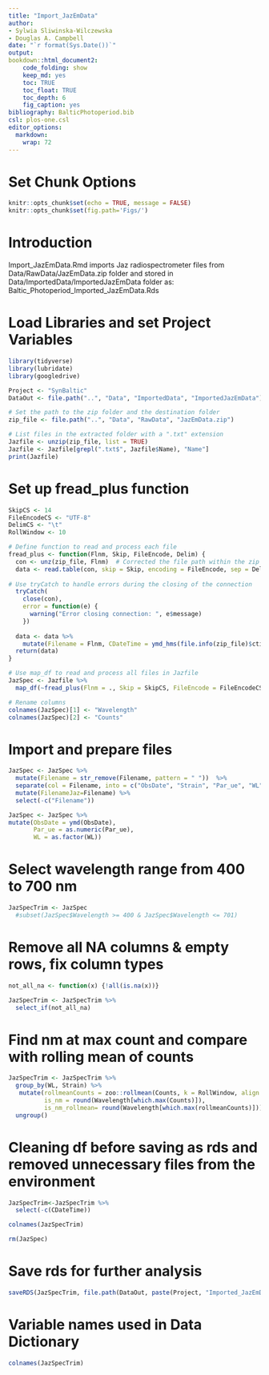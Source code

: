 ---
title: "Import_JazEmData"
author:
- Sylwia Sliwinska-Wilczewska
- Douglas A. Campbell
date: "`r format(Sys.Date())`"
output:
bookdown::html_document2:
    code_folding: show
    keep_md: yes
    toc: TRUE
    toc_float: TRUE
    toc_depth: 6
    fig_caption: yes
bibliography: BalticPhotoperiod.bib
csl: plos-one.csl
editor_options: 
  markdown: 
    wrap: 72
---

# Set Chunk Options

```{r setup, include = FALSE}
knitr::opts_chunk$set(echo = TRUE, message = FALSE)
knitr::opts_chunk$set(fig.path='Figs/')


```

# Introduction

Import_JazEmData.Rmd imports Jaz radiospectrometer files from Data/RawData/JazEmData.zip folder and stored in Data/ImportedData/ImportedJazEmData folder as: 
Baltic_Photoperiod_Imported_JazEmData.Rds

# Load Libraries and set Project Variables

```{r load libraries, warning = FALSE, echo=FALSE}
library(tidyverse)
library(lubridate)
library(googledrive)
```

```{r set project variables, read zipped files, list available files, warning = FALSE, echo=FALSE}
Project <- "SynBaltic"
DataOut <- file.path("..", "Data", "ImportedData", "ImportedJazEmData")

# Set the path to the zip folder and the destination folder
zip_file <- file.path("..", "Data", "RawData", "JazEmData.zip")

# List files in the extracted folder with a ".txt" extension
Jazfile <- unzip(zip_file, list = TRUE)
Jazfile <- Jazfile[grepl(".txt$", Jazfile$Name), "Name"]
print(Jazfile)
```

# Set up fread_plus function

```{r set up fread_plus, warning = FALSE, echo=FALSE}
SkipCS <- 14
FileEncodeCS <- "UTF-8"
DelimCS <- "\t"
RollWindow <- 10

# Define function to read and process each file
fread_plus <- function(Flnm, Skip, FileEncode, Delim) {
  con <- unz(zip_file, Flnm)  # Corrected the file path within the zip archive
  data <- read.table(con, skip = Skip, encoding = FileEncode, sep = Delim, header = FALSE)
  
# Use tryCatch to handle errors during the closing of the connection
  tryCatch(
    close(con),
    error = function(e) {
      warning("Error closing connection: ", e$message)
    })
  
  data <- data %>%
    mutate(Filename = Flnm, CDateTime = ymd_hms(file.info(zip_file)$ctime)) 
  return(data)
}

# Use map_df to read and process all files in Jazfile
JazSpec <- Jazfile %>%
  map_df(~fread_plus(Flnm = ., Skip = SkipCS, FileEncode = FileEncodeCS, Delim = DelimCS))

# Rename columns
colnames(JazSpec)[1] <- "Wavelength"
colnames(JazSpec)[2] <- "Counts"
```

# Import and prepare files

```{r filename separation, warning = FALSE, echo=FALSE}
JazSpec <- JazSpec %>% 
  mutate(Filename = str_remove(Filename, pattern = " "))  %>% 
  separate(col = Filename, into = c("ObsDate", "Strain", "Par_ue", "WL"), sep = "([\\/\\/\\_\\_\\_\\_\\_\\_\\.])", remove = FALSE) %>% 
  mutate(FilenameJaz=Filename) %>% 
  select(-c("Filename"))

JazSpec <- JazSpec %>% 
mutate(ObsDate = ymd(ObsDate),
       Par_ue = as.numeric(Par_ue),
       WL = as.factor(WL))
```

# Select wavelength range from 400 to 700 nm

```{r select range of nm}
JazSpecTrim <- JazSpec 
  #subset(JazSpec$Wavelength >= 400 & JazSpec$Wavelength <= 701)
```

# Remove all NA columns & empty rows, fix column types

```{r remove empty rows and fix column types}
not_all_na <- function(x) {!all(is.na(x))}

JazSpecTrim <- JazSpecTrim %>%
  select_if(not_all_na)
```

# Find nm at max count and compare with rolling mean of counts

```{r find nm at max count}
JazSpecTrim <- JazSpecTrim %>% 
  group_by(WL, Strain) %>%
   mutate(rollmeanCounts = zoo::rollmean(Counts, k = RollWindow, align = "left", fill = NA),
          is_nm = round(Wavelength[which.max(Counts)]),
          is_nm_rollmean= round(Wavelength[which.max(rollmeanCounts)])) %>% 
  ungroup()
```

# Cleaning df before saving as rds and removed unnecessary files from the environment

```{r cleaning JazSpecTrim for final rds}
JazSpecTrim<-JazSpecTrim %>% 
  select(-c(CDateTime))

colnames(JazSpecTrim)
```

```{r removed unnecessary files from environment}
rm(JazSpec)
```

# Save rds for further analysis

```{r save rds}
saveRDS(JazSpecTrim, file.path(DataOut, paste(Project, "Imported_JazEmData.Rds", sep = "_"), fsep = .Platform$file.sep), ascii = FALSE, version = NULL, compress = "xz", refhook = NULL)
```

# Variable names used in Data Dictionary

```{r}
colnames(JazSpecTrim)
```
